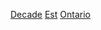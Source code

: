 {{Container category}}
[[Category:安大略省建立|Decade]]
[[Category:各年代安大略省|Est]]
[[Category:各年代加拿大建立|Ontario]]